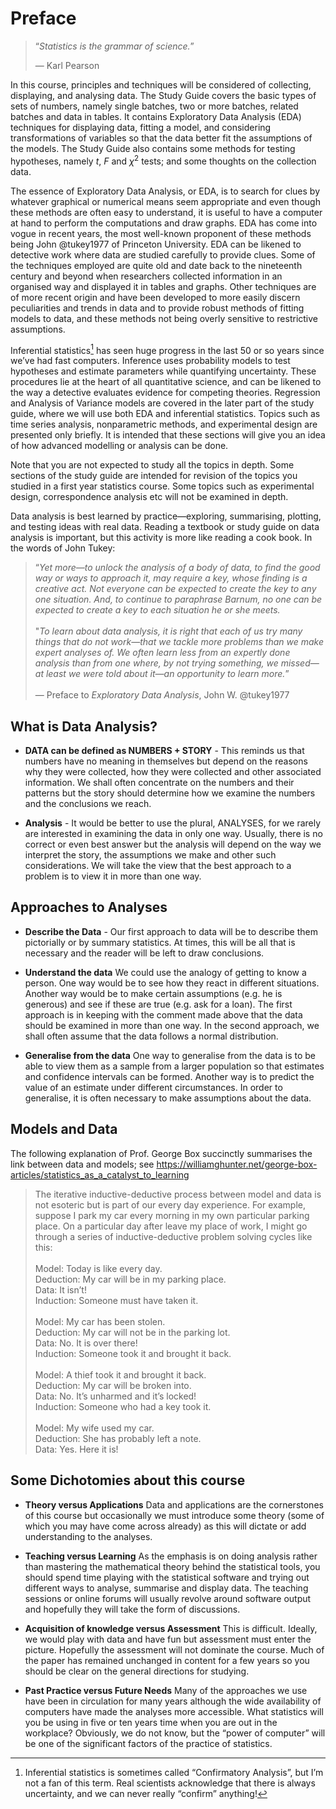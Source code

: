 # Preface {.unnumbered}

> "_Statistics is the grammar of science._"
>
> — Karl Pearson

In this course, principles and techniques will be considered of collecting, displaying, and analysing data. The Study Guide covers the basic types of sets of numbers, namely single batches, two or more batches, related batches and data in tables. It contains Exploratory Data Analysis (EDA) techniques for displaying data, fitting a model, and considering transformations of variables so that the data better fit the assumptions of the models. The Study Guide also contains some methods for testing hypotheses, namely $t$, $F$ and $\chi^2$ tests; and some thoughts on the collection data.

The essence of Exploratory Data Analysis, or EDA, is to search for clues by whatever graphical or numerical means seem appropriate and even though these methods are often easy to understand, it is useful to have a computer at hand to perform the computations and draw graphs. EDA has come into vogue in recent years, the most well-known proponent of these methods being John @tukey1977 of Princeton University. EDA can be likened to detective work where data are studied carefully to provide clues. Some of the techniques employed are quite old and date back to the nineteenth century and beyond when researchers collected information in an organised way and displayed it in tables and graphs. Other techniques are of more recent origin and have been developed to more easily discern peculiarities and trends in data and to provide robust methods of fitting models to data, and these methods not being overly sensitive to restrictive assumptions.

Inferential statistics[^1] has seen huge progress in the last 50 or so years since we've had fast computers. Inference uses probability models to test hypotheses and estimate parameters while quantifying uncertainty. These procedures lie at the heart of all quantitative science, and can be likened to the way a detective evaluates evidence for competing theories. Regression and Analysis of Variance models are covered in the later part of the study guide, where we will use both EDA and inferential statistics. Topics such as time series analysis, nonparametric methods, and experimental design are presented only briefly. It is intended that these sections will give you an idea of how advanced modelling or analysis can be done.

[^1]: Inferential statistics is sometimes called "Confirmatory Analysis", but I'm not a fan of this term. Real scientists acknowledge that there is always uncertainty, and we can never really "confirm" anything! 

Note that you are not expected to study all the topics in depth. Some sections of the study guide are intended for revision of the topics you studied in a first year statistics course. Some topics such as experimental design, correspondence analysis etc will not be examined in depth.

Data analysis is best learned by practice—exploring, summarising, plotting, and testing ideas with  real data. Reading a textbook or study guide on data analysis is important, but this activity is more like reading a cook book. In the words of John Tukey:

> "*Yet more—to unlock the analysis of a body of data, to find the good way or ways to approach it, may require a key, whose finding is a creative act. Not everyone can be expected to create the key to any one situation. And, to continue to paraphrase Barnum, no one can be expected to create a key to each situation he or she meets.*<br><br>
> \"*To learn about data analysis, it is right that each of us try many things that do not work—that we tackle more problems than we make expert analyses of. We often learn less from an expertly done analysis than from one where, by not trying something, we missed—at least we were told about it—an opportunity to learn more.*"<br><br>
> — Preface to *Exploratory Data Analysis*, John W. @tukey1977


## What is Data Analysis? 

-   **DATA can be defined as NUMBERS + STORY** - This reminds us that
    numbers have no meaning in themselves but depend on the reasons why
    they were collected, how they were collected and other associated
    information. We shall often concentrate on the numbers and their
    patterns but the story should determine how we examine the numbers
    and the conclusions we reach.

-   **Analysis** - It would be better to use the plural, ANALYSES, for we
    rarely are interested in examining the data in only one way.
    Usually, there is no correct or even best answer but the analysis
    will depend on the way we interpret the story, the assumptions we
    make and other such considerations. We will take the view that the
    best approach to a problem is to view it in more than one way.

## Approaches to Analyses

-   **Describe the Data** - Our first approach to data will be to describe
    them pictorially or by summary statistics. At times, this will be
    all that is necessary and the reader will be left to draw
    conclusions.

-   **Understand the data** We could use the analogy of getting to know
    a person. One way would be to see how they react in different
    situations. Another way would be to make certain assumptions (e.g.
    he is generous) and see if these are true (e.g. ask for a loan). The
    first approach is in keeping with the comment made above that the
    data should be examined in more than one way. In the second
    approach, we shall often assume that the data follows a normal
    distribution.

-   **Generalise from the data** One way to generalise from the data is
    to be able to view them as a sample from a larger population so that
    estimates and confidence intervals can be formed. Another way is to
    predict the value of an estimate under different circumstances. In
    order to generalise, it is often necessary to make assumptions about
    the data.


## Models and Data 

The following explanation of Prof. George Box succinctly summarises the link between data and models; see <https://williamghunter.net/george-box-articles/statistics_as_a_catalyst_to_learning>

> The iterative inductive-deductive process between model and data is not esoteric but is part of our every day experience. For example, suppose I park my car every morning in my own particular parking place. On a particular day after leave my place of work, I might go through a series of inductive-deductive problem solving cycles like this:<br><br>
>Model: Today is like every day.<br>
>Deduction: My car will be in my parking place.<br>
>Data: It isn't!<br>
>Induction: Someone must have taken it.<br><br>
>Model: My car has been stolen.<br>
>Deduction: My car will not be in the parking lot.<br>
>Data: No. It is over there!<br>
>Induction: Someone took it and brought it back.<br><br>
>Model: A thief took it and brought it back.<br>
>Deduction: My car will be broken into.<br>
>Data: No. It's unharmed and it's locked!<br>
>Induction: Someone who had a key took it.<br><br>
>Model: My wife used my car.<br>
>Deduction: She has probably left a note.<br>
>Data: Yes. Here it is!


## Some Dichotomies about this course 

-   **Theory versus Applications** Data and applications are the
    cornerstones of this course but occasionally we must introduce some
    theory (some of which you may have come across already) as this will
    dictate or add understanding to the analyses.

-   **Teaching versus Learning** As the emphasis is on doing analysis
    rather than mastering the mathematical theory behind the statistical
    tools, you should spend time playing with the statistical software
    and trying out different ways to analyse, summarise and display
    data. The teaching sessions or online forums will usually revolve
    around software output and hopefully they will take the form of
    discussions.

-   **Acquisition of knowledge versus Assessment** This is difficult.
    Ideally, we would play with data and have fun but assessment must
    enter the picture. Hopefully the assessment will not dominate the
    course. Much of the paper has remained unchanged in content for a
    few years so you should be clear on the general directions for
    studying.

-   **Past Practice versus Future Needs** Many of the approaches we use
    have been in circulation for many years although the wide
    availability of computers have made the analyses more accessible.
    What statistics will you be using in five or ten years time
    when you are out in the workplace? Obviously, we do not know, but
    the "power of computer" will be one of the significant factors of
    the practice of statistics.

